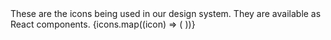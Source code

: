 
<Meta title="Tokens/Icons" />

<Title>Iconography</Title>
These are the icons being used in our design system. They are available as React
components.

<IconGallery>
  {icons.map((icon) => (
    <IconItem key={icon} name={icon}>
      <Icon type={icon} />
    </IconItem>
  ))}
</IconGallery>
